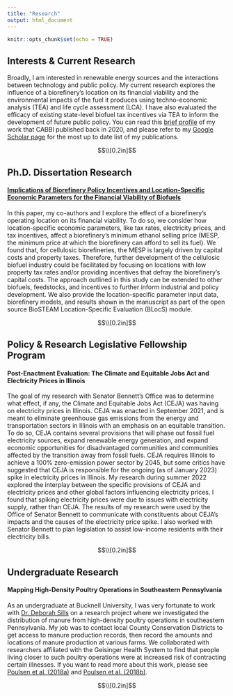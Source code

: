 ```yaml
---
title: "Research"
output: html_document
---
```


```r
knitr::opts_chunk$set(echo = TRUE)
```

## Interests & Current Research

Broadly, I am interested in renewable energy sources and the interactions between technology and public policy. My current research explores the influence of a biorefinery's location on its financial viability and the environmental impacts of the fuel it produces using techno-economic analysis (TEA) and life cycle assessment (LCA). I have also evaluated the efficacy of existing state-level biofuel tax incentives via TEA to inform the development of future public policy. You can read this [brief profile](https://cabbi.bio/dalton-stewart-economics-and-environment-both-vital-to-sustainability/) of my work that CABBI published back in 2020, and please refer to my [Google Scholar page](https://scholar.google.com/citations?user=w_vTjaIAAAAJ&hl=en&oi=ao) for the most up to date list of my publications.

$$\\[0.2in]$$

## Ph.D. Dissertation Research

#### **[Implications of Biorefinery Policy Incentives and Location-Specific Economic Parameters for the Financial Viability of Biofuels](https://pubs.acs.org/doi/10.1021/acs.est.2c07936)**

In this paper, my co-authors and I explore the effect of a biorefinery's operating location on its financial viability. To do so, we consider how location-specific economic parameters, like tax rates, electricity prices, and tax incentives, affect a biorefinery's minimum ethanol selling price (MESP, the minimum price at which the biorefinery can afford to sell its fuel). We found that, for cellulosic biorefineries, the MESP is largely driven by capital costs and property taxes. Therefore, further development of the cellulosic biofuel industry could be facilitated by focusing on locations with low property tax rates and/or providing incentives that defray the biorefinery's capital costs. The approach outlined in this study can be extended to other biofuels, feedstocks, and incentives to further inform industrial and policy development. We also provide the location-specific parameter input data, biorefinery models, and results shown in the manuscript as part of the open source BioSTEAM Location-Specific Evaluation (BLocS) module.

$$\\[0.2in]$$

## Policy & Research Legislative Fellowship Program

#### **Post-Enactment Evaluation: The Climate and Equitable Jobs Act and Electricity Prices in Illinois**

The goal of my research with Senator Bennett's Office was to determine what effect, if any, the Climate and Equitable Jobs Act (CEJA) was having on electricity prices in Illinois. CEJA was enacted in September 2021, and is meant to eliminate greenhouse gas emissions from the energy and transportation sectors in Illinois with an emphasis on an equitable transition. To do so, CEJA contains several provisions that will phase out fossil fuel electricity sources, expand renewable energy generation, and expand economic opportunities for disadvantaged communities and communities affected by the transition away from fossil fuels. CEJA requires Illinois to achieve a 100% zero-emission power sector by 2045, but some critics have suggested that CEJA is responsible for the ongoing (as of January 2023) spike in electricity prices in Illinois. My research during summer 2022 explored the interplay between the specific provisions of CEJA and electricity prices and other global factors influencing electricity prices. I found that spiking electricity prices were due to issues with electricity supply, rather than CEJA. The results of my research were used by the Office of Senator Bennett to communicate with constituents about CEJA’s impacts and the causes of the electricity price spike. I also worked with Senator Bennett to plan legislation to assist low-income residents with their electricity bills.

$$\\[0.2in]$$

## Undergraduate Research

#### **Mapping High-Density Poultry Operations in Southeastern Pennsylvania**

As an undergraduate at Bucknell University, I was very fortunate to work with [Dr. Deborah Sills](https://www.bucknell.edu/fac-staff/deborah-sills) on a research project where we investigated the distribution of manure from high-density poultry operations in southeastern Pennsylvania. My job was to contact local County Conservation Districts to get access to manure production records, then record the amounts and locations of manure production at various farms. We collaborated with researchers affiliated with the Geisinger Health System to find that people living closer to such poultry operations were at increased risk of contracting certain illnesses. If you want to read more about this work, please see [Poulsen et al. (2018a)](https://doi.org/10.1097/EE9.0000000000000013) and [Poulsen et al. (2018b)](https://doi.org/10.1016/j.ijheh.2017.12.005).

$$\\[0.2in]$$